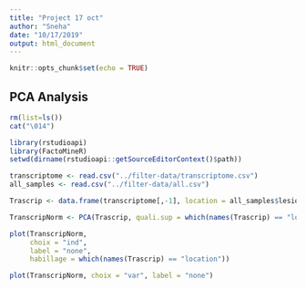 ```yaml
---
title: "Project 17 oct"
author: "Sneha"
date: "10/17/2019"
output: html_document
---
```

  
  ```r
knitr::opts_chunk$set(echo = TRUE)
```

## PCA Analysis


```r
rm(list=ls())
cat("\014")

library(rstudioapi)
library(FactoMineR)
setwd(dirname(rstudioapi::getSourceEditorContext()$path))

transcriptome <- read.csv("../filter-data/transcriptome.csv")
all_samples <- read.csv("../filter-data/all.csv")
```
```r
Trascrip <- data.frame(transcriptome[,-1], location = all_samples$lesional)

TranscripNorm <- PCA(Trascrip, quali.sup = which(names(Trascrip) == "location"))

plot(TranscripNorm, 
     choix = "ind", 
     label = "none", 
     habillage = which(names(Trascrip) == "location"))
```

```r
plot(TranscripNorm, choix = "var", label = "none")
```